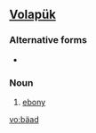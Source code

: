==[[Volapük]]==

===Alternative forms===
*{{l|vo|bayad}}

===Noun===
{{infl|vo|noun}}

# [[ebony]]

[[vo:bäad]]